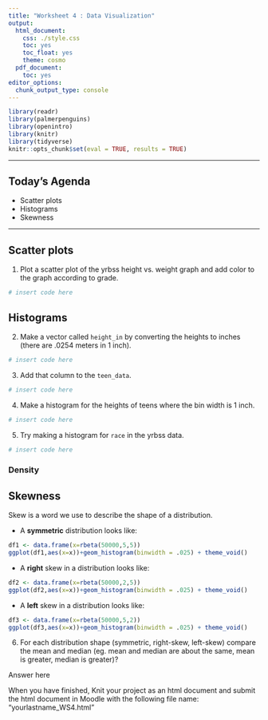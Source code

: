 ```yaml
---
title: "Worksheet 4 : Data Visualization"
output:
  html_document:
    css: ./style.css
    toc: yes
    toc_float: yes
    theme: cosmo
  pdf_document:
    toc: yes
editor_options:
  chunk_output_type: console
---
```

  
```r
library(readr)
library(palmerpenguins)
library(openintro)
library(knitr)
library(tidyverse)
knitr::opts_chunk$set(eval = TRUE, results = TRUE)
```

---
  
## Today's Agenda
+ Scatter plots
+ Histograms
+ Skewness

---
  
## Scatter plots



1. Plot a scatter plot of the yrbss height vs. weight graph and add color to the graph according to grade.

```r
# insert code here
```



## Histograms

2. Make a vector called `height_in` by converting the heights to inches (there are $.0254$ meters in $1$ inch). 

```r
# insert code here
```

3. Add that column to the `teen_data`.

```r
# insert code here
```

4. Make a histogram for the heights of teens where the bin width is 1 inch.

```r
# insert code here
```

5. Try making a histogram for `race` in the yrbss data.

```r
# insert code here
```

### Density



## Skewness

Skew is a word we use to describe the shape of a distribution.

+ A **symmetric** distribution looks like:

```r
df1 <- data.frame(x=rbeta(50000,5,5))
ggplot(df1,aes(x=x))+geom_histogram(binwidth = .025) + theme_void()
```

+ A **right** skew in a distribution looks like:

```r
df2 <- data.frame(x=rbeta(50000,2,5))
ggplot(df2,aes(x=x))+geom_histogram(binwidth = .025) + theme_void()
```

+ A **left** skew in a distribution looks like:

```r
df3 <- data.frame(x=rbeta(50000,5,2))
ggplot(df3,aes(x=x))+geom_histogram(binwidth = .025) + theme_void()
```


6. For each distribution shape (symmetric, right-skew, left-skew) compare the mean and median (eg. mean and median are about the same, mean is greater, median is greater)? 

<div>
:::{#answer}

Answer here

:::
</div>




When you have finished, Knit your project as an html document and submit the html document in Moodle with the following file name: "yourlastname_WS4.html"
